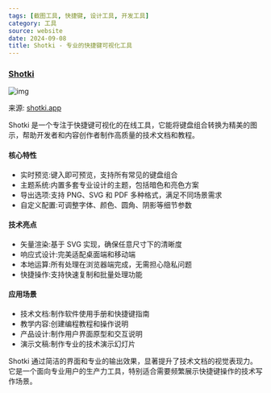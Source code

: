 ```yaml
---
tags: [截图工具, 快捷键, 设计工具, 开发工具]
category: 工具
source: website
date: 2024-09-08
title: Shotki - 专业的快捷键可视化工具
---
```


### [Shotki](https://shotki.app/)

![img](https://img.mengpeng.tech/i/2024/12/04/675038f18bd11.webp)

来源: [shotki.app](https://shotki.app/)

Shotki 是一个专注于快捷键可视化的在线工具，它能将键盘组合转换为精美的图示，帮助开发者和内容创作者制作高质量的技术文档和教程。

#### 核心特性
- 实时预览:键入即可预览，支持所有常见的键盘组合
- 主题系统:内置多套专业设计的主题，包括暗色和亮色方案
- 导出选项:支持 PNG、SVG 和 PDF 多种格式，满足不同场景需求
- 自定义配置:可调整字体、颜色、圆角、阴影等细节参数

#### 技术亮点
- 矢量渲染:基于 SVG 实现，确保任意尺寸下的清晰度
- 响应式设计:完美适配桌面端和移动端
- 本地运算:所有处理在浏览器端完成，无需担心隐私问题
- 快捷操作:支持快速复制和批量处理功能

#### 应用场景
- 技术文档:制作软件使用手册和快捷键指南
- 教学内容:创建编程教程和操作说明
- 产品设计:制作用户界面原型和交互说明
- 演示文稿:制作专业的技术演示幻灯片

Shotki 通过简洁的界面和专业的输出效果，显著提升了技术文档的视觉表现力。它是一个面向专业用户的生产力工具，特别适合需要频繁展示快捷键操作的技术写作场景。 
